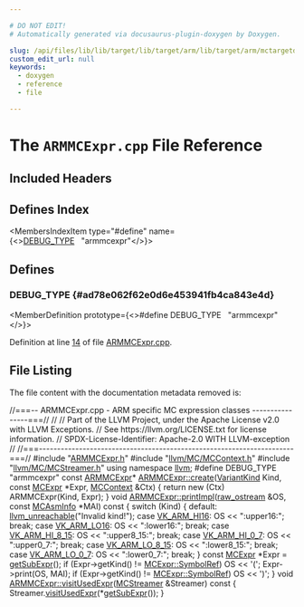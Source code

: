 ```yaml
---

# DO NOT EDIT!
# Automatically generated via docusaurus-plugin-doxygen by Doxygen.

slug: /api/files/lib/lib/target/lib/target/arm/lib/target/arm/mctargetdesc/armmcexpr-cpp
custom_edit_url: null
keywords:
  - doxygen
  - reference
  - file

---
```





# The `ARMMCExpr.cpp` File Reference

<DoxygenPage pluginConfig={pluginConfig}>



## Included Headers

<IncludesList>
<IncludesListItem
  filePath="ARMMCExpr.h"
  permalink="/docs/api/files/lib/lib/target/lib/target/arm/lib/target/arm/mctargetdesc/armmcexpr-h"
  isLocal="true" />
<IncludesListItem
  filePath="llvm/MC/MCContext.h"
  permalink="/docs/api/files/include/include/llvm/include/llvm/mc/mccontext-h"
  isLocal="true" />
<IncludesListItem
  filePath="llvm/MC/MCStreamer.h"
  permalink="/docs/api/files/include/include/llvm/include/llvm/mc/mcstreamer-h"
  isLocal="true" />
</IncludesList>

## Defines Index

<MembersIndex>

<MembersIndexItem
  type="#define"
  name={<><a href="#ad78e062f62e0d6e453941fb4ca843e4d">DEBUG&#95;TYPE</a>&nbsp;&nbsp;&nbsp;&quot;armmcexpr&quot;</>}>
</MembersIndexItem>

</MembersIndex>


<SectionDefinition>

## Defines

### DEBUG&#95;TYPE {#ad78e062f62e0d6e453941fb4ca843e4d}

<MemberDefinition
  prototype={<>#define DEBUG&#95;TYPE&nbsp;&nbsp;&nbsp;&quot;armmcexpr&quot;</>}>

Definition at line <a href="#l00014">14</a> of file <a href="/docs/api/files/lib/lib/target/lib/target/arm/lib/target/arm/mctargetdesc/armmcexpr-cpp">ARMMCExpr.cpp</a>.
</MemberDefinition>

</SectionDefinition>

## File Listing

The file content with the documentation metadata removed is:

<ProgramListing>

<Link id="l00001" /><CodeLine lineNumber="1"><span class="doxyHighlightComment">//===-- ARMMCExpr.cpp - ARM specific MC expression classes ----------------===//</span></CodeLine>
<Link id="l00002" /><CodeLine lineNumber="2"><span class="doxyHighlightComment">//</span></CodeLine>
<Link id="l00003" /><CodeLine lineNumber="3"><span class="doxyHighlightComment">// Part of the LLVM Project, under the Apache License v2.0 with LLVM Exceptions.</span></CodeLine>
<Link id="l00004" /><CodeLine lineNumber="4"><span class="doxyHighlightComment">// See https://llvm.org/LICENSE.txt for license information.</span></CodeLine>
<Link id="l00005" /><CodeLine lineNumber="5"><span class="doxyHighlightComment">// SPDX-License-Identifier: Apache-2.0 WITH LLVM-exception</span></CodeLine>
<Link id="l00006" /><CodeLine lineNumber="6"><span class="doxyHighlightComment">//</span></CodeLine>
<Link id="l00007" /><CodeLine lineNumber="7"><span class="doxyHighlightComment">//===----------------------------------------------------------------------===//</span></CodeLine>
<Link id="l00008" /><CodeLine lineNumber="8"></CodeLine>
<Link id="l00009" /><CodeLine lineNumber="9"><span class="doxyHighlightPreprocessor">#include &quot;<a href="/docs/api/files/lib/lib/target/lib/target/arm/lib/target/arm/mctargetdesc/armmcexpr-h">ARMMCExpr.h</a>&quot;</span></CodeLine>
<Link id="l00010" /><CodeLine lineNumber="10"><span class="doxyHighlightPreprocessor">#include &quot;<a href="/docs/api/files/include/include/llvm/include/llvm/mc/mccontext-h">llvm/MC/MCContext.h</a>&quot;</span></CodeLine>
<Link id="l00011" /><CodeLine lineNumber="11"><span class="doxyHighlightPreprocessor">#include &quot;<a href="/docs/api/files/include/include/llvm/include/llvm/mc/mcstreamer-h">llvm/MC/MCStreamer.h</a>&quot;</span></CodeLine>
<Link id="l00012" /><CodeLine lineNumber="12"><span class="doxyHighlightKeyword">using namespace </span><span class="doxyHighlight"><a href="/docs/api/namespaces/llvm">llvm</a>;</span></CodeLine>
<Link id="l00013" /><CodeLine lineNumber="13"></CodeLine>
<Link id="l00014" /><CodeLine lineNumber="14" lineLink="#ad78e062f62e0d6e453941fb4ca843e4d"><span class="doxyHighlightPreprocessor">#define DEBUG&#95;TYPE &quot;armmcexpr&quot;</span></CodeLine>
<Link id="l00015" /><CodeLine lineNumber="15"></CodeLine>
<Link id="l00016" /><CodeLine lineNumber="16"><span class="doxyHighlightKeyword">const</span><span class="doxyHighlight"> <a href="/docs/api/classes/llvm/armmcexpr">ARMMCExpr</a>&#42;</span></CodeLine>
<Link id="l00017" /><CodeLine lineNumber="17" lineLink="/docs/api/classes/llvm/armmcexpr/#af0e15f0053ad065b7d60e85caa615f54"><span class="doxyHighlight"><a href="/docs/api/classes/llvm/armmcexpr/#af0e15f0053ad065b7d60e85caa615f54">ARMMCExpr::create</a>(<a href="/docs/api/classes/llvm/armmcexpr/#acec6f9906f36fe65bb12580ad5914bff">VariantKind</a> Kind, </span><span class="doxyHighlightKeyword">const</span><span class="doxyHighlight"> <a href="/docs/api/classes/llvm/mcexpr">MCExpr</a> &#42;Expr,</span></CodeLine>
<Link id="l00018" /><CodeLine lineNumber="18"><span class="doxyHighlight">                       <a href="/docs/api/classes/llvm/mccontext">MCContext</a> &amp;Ctx) &#123;</span></CodeLine>
<Link id="l00019" /><CodeLine lineNumber="19"><span class="doxyHighlight">  </span><span class="doxyHighlightKeywordFlow">return</span><span class="doxyHighlight"> </span><span class="doxyHighlightKeyword">new</span><span class="doxyHighlight"> (Ctx) ARMMCExpr(Kind, Expr);</span></CodeLine>
<Link id="l00020" /><CodeLine lineNumber="20"><span class="doxyHighlight">&#125;</span></CodeLine>
<Link id="l00021" /><CodeLine lineNumber="21"></CodeLine>
<Link id="l00022" /><CodeLine lineNumber="22" lineLink="/docs/api/classes/llvm/armmcexpr/#a5b01ec94b2842afc8cf4c5edefd6a393"><span class="doxyHighlightKeywordType">void</span><span class="doxyHighlight"> <a href="/docs/api/classes/llvm/armmcexpr/#a5b01ec94b2842afc8cf4c5edefd6a393">ARMMCExpr::printImpl</a>(<a href="/docs/api/classes/llvm/raw-ostream">raw&#95;ostream</a> &amp;OS, </span><span class="doxyHighlightKeyword">const</span><span class="doxyHighlight"> <a href="/docs/api/classes/llvm/mcasminfo">MCAsmInfo</a> &#42;MAI)</span><span class="doxyHighlightKeyword"> const </span><span class="doxyHighlight">&#123;</span></CodeLine>
<Link id="l00023" /><CodeLine lineNumber="23"><span class="doxyHighlight">  </span><span class="doxyHighlightKeywordFlow">switch</span><span class="doxyHighlight"> (Kind) &#123;</span></CodeLine>
<Link id="l00024" /><CodeLine lineNumber="24"><span class="doxyHighlight">  </span><span class="doxyHighlightKeywordFlow">default</span><span class="doxyHighlight">: <a href="/docs/api/files/include/include/llvm/include/llvm/support/errorhandling-h/#ace243f5c25697a1107cce46626b3dc94">llvm&#95;unreachable</a>(</span><span class="doxyHighlightStringLiteral">&quot;Invalid kind!&quot;</span><span class="doxyHighlight">);</span></CodeLine>
<Link id="l00025" /><CodeLine lineNumber="25"><span class="doxyHighlight">  </span><span class="doxyHighlightKeywordFlow">case</span><span class="doxyHighlight"> <a href="/docs/api/classes/llvm/armmcexpr/#acec6f9906f36fe65bb12580ad5914bffafca5fd8fd089e33284a6fc6c62489f02">VK&#95;ARM&#95;HI16</a>:</span></CodeLine>
<Link id="l00026" /><CodeLine lineNumber="26"><span class="doxyHighlight">    OS &lt;&lt; </span><span class="doxyHighlightStringLiteral">&quot;:upper16:&quot;</span><span class="doxyHighlight">;</span></CodeLine>
<Link id="l00027" /><CodeLine lineNumber="27"><span class="doxyHighlight">    </span><span class="doxyHighlightKeywordFlow">break</span><span class="doxyHighlight">;</span></CodeLine>
<Link id="l00028" /><CodeLine lineNumber="28"><span class="doxyHighlight">  </span><span class="doxyHighlightKeywordFlow">case</span><span class="doxyHighlight"> <a href="/docs/api/classes/llvm/armmcexpr/#acec6f9906f36fe65bb12580ad5914bffa20af63e771eafbfcbeb2ccfd27528ba4">VK&#95;ARM&#95;LO16</a>:</span></CodeLine>
<Link id="l00029" /><CodeLine lineNumber="29"><span class="doxyHighlight">    OS &lt;&lt; </span><span class="doxyHighlightStringLiteral">&quot;:lower16:&quot;</span><span class="doxyHighlight">;</span></CodeLine>
<Link id="l00030" /><CodeLine lineNumber="30"><span class="doxyHighlight">    </span><span class="doxyHighlightKeywordFlow">break</span><span class="doxyHighlight">;</span></CodeLine>
<Link id="l00031" /><CodeLine lineNumber="31"><span class="doxyHighlight">  </span><span class="doxyHighlightKeywordFlow">case</span><span class="doxyHighlight"> <a href="/docs/api/classes/llvm/armmcexpr/#acec6f9906f36fe65bb12580ad5914bffaa389d3db1b95262defa03227049704d4">VK&#95;ARM&#95;HI&#95;8&#95;15</a>:</span></CodeLine>
<Link id="l00032" /><CodeLine lineNumber="32"><span class="doxyHighlight">    OS &lt;&lt; </span><span class="doxyHighlightStringLiteral">&quot;:upper8&#95;15:&quot;</span><span class="doxyHighlight">;</span></CodeLine>
<Link id="l00033" /><CodeLine lineNumber="33"><span class="doxyHighlight">    </span><span class="doxyHighlightKeywordFlow">break</span><span class="doxyHighlight">;</span></CodeLine>
<Link id="l00034" /><CodeLine lineNumber="34"><span class="doxyHighlight">  </span><span class="doxyHighlightKeywordFlow">case</span><span class="doxyHighlight"> <a href="/docs/api/classes/llvm/armmcexpr/#acec6f9906f36fe65bb12580ad5914bffa72bb3f72c08c03da567db84c8e2f9389">VK&#95;ARM&#95;HI&#95;0&#95;7</a>:</span></CodeLine>
<Link id="l00035" /><CodeLine lineNumber="35"><span class="doxyHighlight">    OS &lt;&lt; </span><span class="doxyHighlightStringLiteral">&quot;:upper0&#95;7:&quot;</span><span class="doxyHighlight">;</span></CodeLine>
<Link id="l00036" /><CodeLine lineNumber="36"><span class="doxyHighlight">    </span><span class="doxyHighlightKeywordFlow">break</span><span class="doxyHighlight">;</span></CodeLine>
<Link id="l00037" /><CodeLine lineNumber="37"><span class="doxyHighlight">  </span><span class="doxyHighlightKeywordFlow">case</span><span class="doxyHighlight"> <a href="/docs/api/classes/llvm/armmcexpr/#acec6f9906f36fe65bb12580ad5914bffa75dc90f6e844f2e577641ed536d5e7db">VK&#95;ARM&#95;LO&#95;8&#95;15</a>:</span></CodeLine>
<Link id="l00038" /><CodeLine lineNumber="38"><span class="doxyHighlight">    OS &lt;&lt; </span><span class="doxyHighlightStringLiteral">&quot;:lower8&#95;15:&quot;</span><span class="doxyHighlight">;</span></CodeLine>
<Link id="l00039" /><CodeLine lineNumber="39"><span class="doxyHighlight">    </span><span class="doxyHighlightKeywordFlow">break</span><span class="doxyHighlight">;</span></CodeLine>
<Link id="l00040" /><CodeLine lineNumber="40"><span class="doxyHighlight">  </span><span class="doxyHighlightKeywordFlow">case</span><span class="doxyHighlight"> <a href="/docs/api/classes/llvm/armmcexpr/#acec6f9906f36fe65bb12580ad5914bffaa92e1cdd409d3a2f3f13db435c42ae8c">VK&#95;ARM&#95;LO&#95;0&#95;7</a>:</span></CodeLine>
<Link id="l00041" /><CodeLine lineNumber="41"><span class="doxyHighlight">    OS &lt;&lt; </span><span class="doxyHighlightStringLiteral">&quot;:lower0&#95;7:&quot;</span><span class="doxyHighlight">;</span></CodeLine>
<Link id="l00042" /><CodeLine lineNumber="42"><span class="doxyHighlight">    </span><span class="doxyHighlightKeywordFlow">break</span><span class="doxyHighlight">;</span></CodeLine>
<Link id="l00043" /><CodeLine lineNumber="43"><span class="doxyHighlight">  &#125;</span></CodeLine>
<Link id="l00044" /><CodeLine lineNumber="44"></CodeLine>
<Link id="l00045" /><CodeLine lineNumber="45"><span class="doxyHighlight">  </span><span class="doxyHighlightKeyword">const</span><span class="doxyHighlight"> <a href="/docs/api/classes/llvm/mcexpr">MCExpr</a> &#42;Expr = <a href="/docs/api/classes/llvm/armmcexpr/#aa0096e4d7161a1da1e6af9740b00f9fe">getSubExpr</a>();</span></CodeLine>
<Link id="l00046" /><CodeLine lineNumber="46"><span class="doxyHighlight">  </span><span class="doxyHighlightKeywordFlow">if</span><span class="doxyHighlight"> (Expr-&gt;getKind() != <a href="/docs/api/classes/llvm/mcexpr/#a83112ba0cecd7a7add9f1f9c441d606fa8cbc19c1660252a30c030fa945999a91">MCExpr::SymbolRef</a>)</span></CodeLine>
<Link id="l00047" /><CodeLine lineNumber="47"><span class="doxyHighlight">    OS &lt;&lt; </span><span class="doxyHighlightCharLiteral">&#39;(&#39;</span><span class="doxyHighlight">;</span></CodeLine>
<Link id="l00048" /><CodeLine lineNumber="48"><span class="doxyHighlight">  Expr-&gt;print(OS, MAI);</span></CodeLine>
<Link id="l00049" /><CodeLine lineNumber="49"><span class="doxyHighlight">  </span><span class="doxyHighlightKeywordFlow">if</span><span class="doxyHighlight"> (Expr-&gt;getKind() != <a href="/docs/api/classes/llvm/mcexpr/#a83112ba0cecd7a7add9f1f9c441d606fa8cbc19c1660252a30c030fa945999a91">MCExpr::SymbolRef</a>)</span></CodeLine>
<Link id="l00050" /><CodeLine lineNumber="50"><span class="doxyHighlight">    OS &lt;&lt; </span><span class="doxyHighlightCharLiteral">&#39;)&#39;</span><span class="doxyHighlight">;</span></CodeLine>
<Link id="l00051" /><CodeLine lineNumber="51"><span class="doxyHighlight">&#125;</span></CodeLine>
<Link id="l00052" /><CodeLine lineNumber="52"></CodeLine>
<Link id="l00053" /><CodeLine lineNumber="53" lineLink="/docs/api/classes/llvm/armmcexpr/#aafad973d16f3579691084905db7c14ec"><span class="doxyHighlightKeywordType">void</span><span class="doxyHighlight"> <a href="/docs/api/classes/llvm/armmcexpr/#aafad973d16f3579691084905db7c14ec">ARMMCExpr::visitUsedExpr</a>(<a href="/docs/api/classes/llvm/mcstreamer">MCStreamer</a> &amp;Streamer)</span><span class="doxyHighlightKeyword"> const </span><span class="doxyHighlight">&#123;</span></CodeLine>
<Link id="l00054" /><CodeLine lineNumber="54"><span class="doxyHighlight">  Streamer.<a href="/docs/api/classes/llvm/mcstreamer/#afb2fc7b7b30a601f94f8f5a6297ec68f">visitUsedExpr</a>(&#42;<a href="/docs/api/classes/llvm/armmcexpr/#aa0096e4d7161a1da1e6af9740b00f9fe">getSubExpr</a>());</span></CodeLine>
<Link id="l00055" /><CodeLine lineNumber="55"><span class="doxyHighlight">&#125;</span></CodeLine>

</ProgramListing>


</DoxygenPage>
